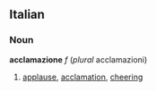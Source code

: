 ==Italian==
===Noun===
'''acclamazione''' ''f'' (''plural'' acclamazioni)
# [[applause]], [[acclamation]], [[cheering]]